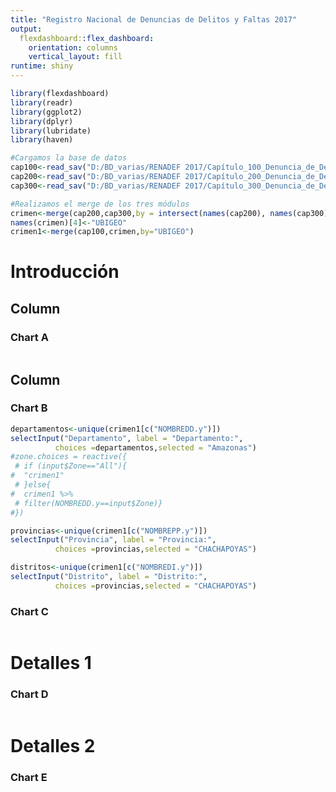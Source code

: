 ```yaml
---
title: "Registro Nacional de Denuncias de Delitos y Faltas 2017"
output: 
  flexdashboard::flex_dashboard:
    orientation: columns
    vertical_layout: fill
runtime: shiny
---
```

  
```r
library(flexdashboard)
library(readr)
library(ggplot2)
library(dplyr)
library(lubridate)
library(haven)
```


```r
#Cargamos la base de datos
cap100<-read_sav("D:/BD_varias/RENADEF 2017/Capítulo_100_Denuncia_de_Delitos_2017.SAV")
cap200<-read_sav("D:/BD_varias/RENADEF 2017/Capítulo_200_Denuncia_de_Delitos_2017.SAV")
cap300<-read_sav("D:/BD_varias/RENADEF 2017/Capítulo_300_Denuncia_de_Delitos_2017.SAV")

#Realizamos el merge de los tres módulos
crimen<-merge(cap200,cap300,by = intersect(names(cap200), names(cap300)))
names(crimen)[4]<-"UBIGEO"
crimen1<-merge(cap100,crimen,by="UBIGEO")

```

Introducción
===================================================================

  
Column {.sidebar data-width=400}
-----------------------------------------------------------------------
  
### Chart A
  
```r

```

Column {data-width=350}
-----------------------------------------------------------------------
  
### Chart B
  
```r
departamentos<-unique(crimen1[c("NOMBREDD.y")])
selectInput("Departamento", label = "Departamento:",
          choices =departamentos,selected = "Amazonas")
#zone.choices = reactive({
 # if (input$Zone=="All"){
#  "crimen1"
 # }else{
#  crimen1 %>%
 # filter(NOMBREDD.y==input$Zone)}
#})

provincias<-unique(crimen1[c("NOMBREPP.y")])
selectInput("Provincia", label = "Provincia:",
          choices =provincias,selected = "CHACHAPOYAS")

distritos<-unique(crimen1[c("NOMBREDI.y")])
selectInput("Distrito", label = "Distrito:",
          choices =provincias,selected = "CHACHAPOYAS")

```

### Chart C

```r

```

Detalles 1 {data-navmenu="Info"}
===================================================================
  
### Chart D
  
```r

```


Detalles 2 {data-navmenu="Info"}
===================================================================
  
### Chart E
  
```r

```